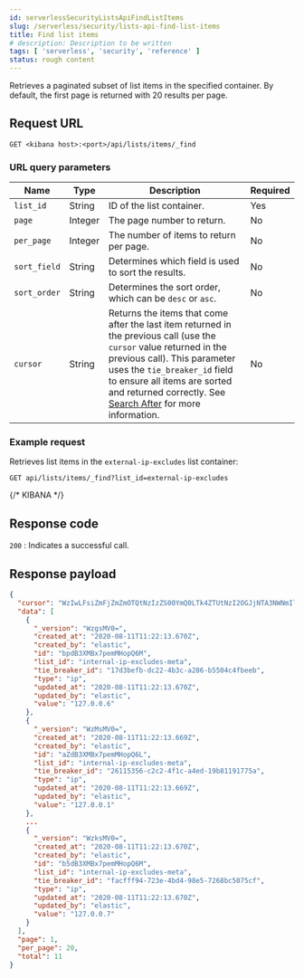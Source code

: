 ```yaml
---
id: serverlessSecurityListsApiFindListItems
slug: /serverless/security/lists-api-find-list-items
title: Find list items
# description: Description to be written
tags: [ 'serverless', 'security', 'reference' ]
status: rough content
---
```


<div id="lists-api-find-list-items"></div>

Retrieves a paginated subset of list items in the specified container. By
default, the first page is returned with 20 results per page.

## Request URL

`GET <kibana host>:<port>/api/lists/items/_find`

### URL query parameters

| Name | Type | Description | Required |
|---|---|---|---|
| `list_id` | String | ID of the <DocLink id="serverlessSecurityListsApiCreateContainer">list container</DocLink>. | Yes |
| `page` | Integer | The page number to return. | No |
| `per_page` | Integer | The number of items to return per page. | No |
| `sort_field` | String | Determines which field is used to sort the results. | No |
| `sort_order` | String | Determines the sort order, which can be `desc` or `asc`. | No |
| `cursor` | String | Returns the items that come after the last item returned in the previous call (use the `cursor` value returned in the previous call). This parameter uses the `tie_breaker_id` field to ensure all items are sorted and returned correctly. See [Search After](((ref))/search-request-body.html#request-body-search-search-after) for more information. | No |

### Example request

Retrieves list items in the `external-ip-excludes` list container:

```console
GET api/lists/items/_find?list_id=external-ip-excludes
```
{/* KIBANA */}

## Response code

`200` 
    : Indicates a successful call.

## Response payload

```json
{
  "cursor": "WzIwLFsiZmFjZmZmOTQtNzIzZS00YmQ0LTk4ZTUtNzI2OGJjNTA3NWNmIl1d",
  "data": [
    {
      "_version": "WzgsMV0=",
      "created_at": "2020-08-11T11:22:13.670Z",
      "created_by": "elastic",
      "id": "bpdB3XMBx7pemMHopQ6M",
      "list_id": "internal-ip-excludes-meta",
      "tie_breaker_id": "17d3befb-dc22-4b3c-a286-b5504c4fbeeb",
      "type": "ip",
      "updated_at": "2020-08-11T11:22:13.670Z",
      "updated_by": "elastic",
      "value": "127.0.0.6"
    },
    {
      "_version": "WzMsMV0=",
      "created_at": "2020-08-11T11:22:13.669Z",
      "created_by": "elastic",
      "id": "aZdB3XMBx7pemMHopQ6L",
      "list_id": "internal-ip-excludes-meta",
      "tie_breaker_id": "26115356-c2c2-4f1c-a4ed-19b81191775a",
      "type": "ip",
      "updated_at": "2020-08-11T11:22:13.669Z",
      "updated_by": "elastic",
      "value": "127.0.0.1"
    },
    ...
    {
      "_version": "WzksMV0=",
      "created_at": "2020-08-11T11:22:13.670Z",
      "created_by": "elastic",
      "id": "b5dB3XMBx7pemMHopQ6M",
      "list_id": "internal-ip-excludes-meta",
      "tie_breaker_id": "facfff94-723e-4bd4-98e5-7268bc5075cf",
      "type": "ip",
      "updated_at": "2020-08-11T11:22:13.670Z",
      "updated_by": "elastic",
      "value": "127.0.0.7"
    }
  ],
  "page": 1,
  "per_page": 20,
  "total": 11
}
```
